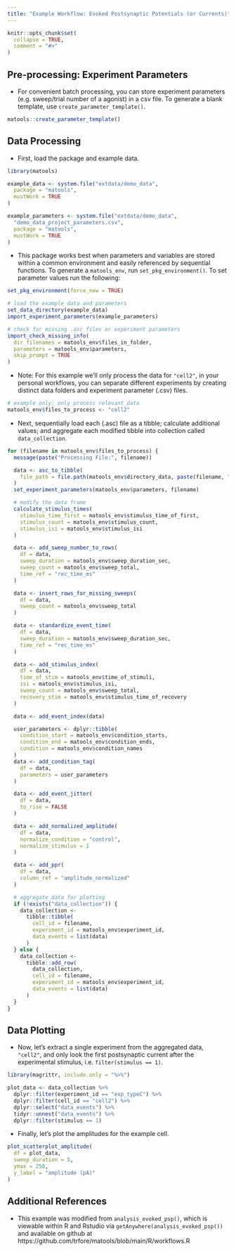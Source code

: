 ```yaml
---
title: "Example Workflow: Evoked Postsynaptic Potentials (or Currents)"
---
```


```r
knitr::opts_chunk$set(
  collapse = TRUE,
  comment = "#>"
)
```

## Pre-processing: Experiment Parameters
- For convenient batch processing, you can store experiment parameters (e.g. sweep/trial number of a agonist) in a csv file. To generate a blank template, use `create_parameter_template()`.
```r
matools::create_parameter_template()
```

## Data Processing
- First, load the package and example data.
```r
library(matools)

example_data <- system.file("extdata/demo_data",
  package = "matools",
  mustWork = TRUE
)

example_parameters <- system.file("extdata/demo_data",
  "demo_data_project_parameters.csv",
  package = "matools",
  mustWork = TRUE
)
```

- This package works best when parameters and variables are stored within a common environment and easily referenced by sequential functions. To generate a `matools_env`, run `set_pkg_environment()`. To set parameter values run the following:
```r
set_pkg_environment(force_new = TRUE)

# load the example data and parameters
set_data_directory(example_data)
import_experiment_parameters(example_parameters)

# check for missing .asc files or experiment parameters
import_check_missing_info(
  dir_filenames = matools_env$files_in_folder,
  parameters = matools_env$parameters,
  skip_prompt = TRUE
)
```

- Note: For this example we'll only process the data for `"cell2"`, in your personal workflows, you can separate different experiments by creating distinct data folders and experiment parameter (.csv) files.
```r
# example only: only process relevant data
matools_env$files_to_process <- "cell2"
```

- Next, sequentially load each (.asc) file as a tibble; calculate additional values; and aggregate each modified tibble into collection called `data_collection`.
```r
for (filename in matools_env$files_to_process) {
  message(paste("Processing File:", filename))

  data <- asc_to_tibble(
    file_path = file.path(matools_env$directory_data, paste(filename, ".ASC", sep = ""))
  )
  set_experiment_parameters(matools_env$parameters, filename)

  # modify the data frame
  calculate_stimulus_times(
    stimulus_time_first = matools_env$stimulus_time_of_first,
    stimulus_count = matools_env$stimulus_count,
    stimulus_isi = matools_env$stimulus_isi
  )

  data <- add_sweep_number_to_rows(
    df = data,
    sweep_duration = matools_env$sweep_duration_sec,
    sweep_count = matools_env$sweep_total,
    time_ref = "rec_time_ms"
  )

  data <- insert_rows_for_missing_sweeps(
    df = data,
    sweep_count = matools_env$sweep_total
  )

  data <- standardize_event_time(
    df = data,
    sweep_duration = matools_env$sweep_duration_sec,
    time_ref = "rec_time_ms"
  )

  data <- add_stimulus_index(
    df = data,
    time_of_stim = matools_env$time_of_stimuli,
    isi = matools_env$stimulus_isi,
    sweep_count = matools_env$sweep_total,
    recovery_stim = matools_env$stimulus_time_of_recovery
  )

  data <- add_event_index(data)

  user_parameters <- dplyr::tibble(
    condition_start = matools_env$condition_starts,
    condition_end = matools_env$condition_ends,
    condition = matools_env$condition_names
  )
  data <- add_condition_tag(
    df = data,
    parameters = user_parameters
  )

  data <- add_event_jitter(
    df = data,
    to_rise = FALSE
  )

  data <- add_normalized_amplitude(
    df = data,
    normalize_condition = "control",
    normalize_stimulus = 1
  )

  data <- add_ppr(
    df = data,
    column_ref = "amplitude_normalized"
  )

  # aggregate data for plotting
  if (!exists("data_collection")) {
    data_collection <-
      tibble::tibble(
        cell_id = filename,
        experiment_id = matools_env$experiment_id,
        data_events = list(data)
      )
  } else {
    data_collection <-
      tibble::add_row(
        data_collection,
        cell_id = filename,
        experiment_id = matools_env$experiment_id,
        data_events = list(data)
      )
  }
}
```

## Data Plotting
- Now, let's extract a single experiment from the aggregated data, `"cell2"`, and only look the first postsynaptic current after the experimental stimulus, i.e. `filter(stimulus == 1)`.
```r
library(magrittr, include.only = "%>%")

plot_data <- data_collection %>%
  dplyr::filter(experiment_id == "exp_typeC") %>%
  dplyr::filter(cell_id == "cell2") %>%
  dplyr::select("data_events") %>%
  tidyr::unnest("data_events") %>%
  dplyr::filter(stimulus == 1)
```

- Finally, let's plot the amplitudes for the example cell.
```r
plot_scatterplot_amplitude(
  df = plot_data,
  sweep_duration = 5,
  ymax = 250,
  y_label = "amplitude (pA)"
)
```

## Additional References
- This example was modified from `analysis_evoked_psp()`, which is viewable within R and Rstudio via `getAnywhere(analysis_evoked_psp())` and available on github at https://github.com/trfore/matools/blob/main/R/workflows.R
